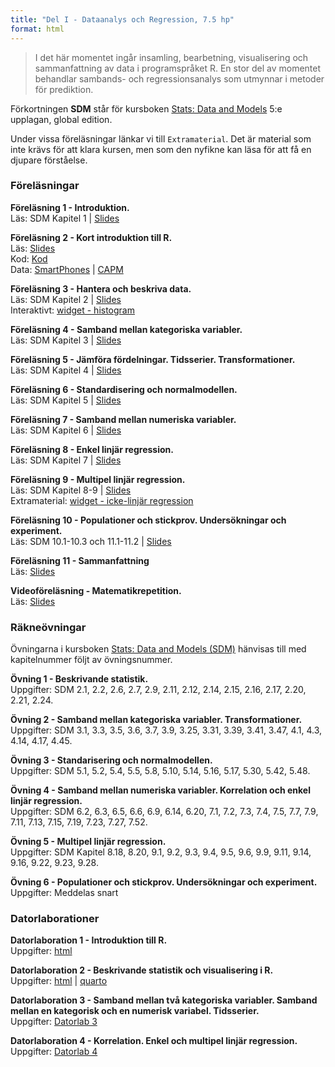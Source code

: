 ```yaml
---
title: "Del I - Dataanalys och Regression, 7.5 hp"
format: html
---
```


> I det här momentet ingår insamling, bearbetning, visualisering och sammanfattning av data i programspråket R. En stor del av momentet behandlar sambands- och regressionsanalys som utmynnar i metoder för prediktion.

Förkortningen **SDM** står för kursboken [Stats: Data and Models](https://nordics.pearson.com/products/stats-data-and-models-5th-global-edition-e-book?variant=42945920630933) 5:e upplagan, global edition.

Under vissa föreläsningar länkar vi till `Extramaterial`. Det är material som inte krävs för att klara kursen, men som den nyfikne kan läsa för att få en djupare förståelse.

### **Föreläsningar**

**Föreläsning 1 - Introduktion.**\
Läs: SDM Kapitel 1 | [Slides](/slides/F1Intro.pdf) 

**Föreläsning 2 - Kort introduktion till R. **\
Läs: [Slides](/slides/F2.pdf)\
Kod: [Kod](/slides/code/R_lecture_examples.R)\
Data: [SmartPhones](/datorlab/lab3/SmartPhones.RData) | [CAPM](/datorlab/lab3/CAPM_data.RData)

**Föreläsning 3 - Hantera och beskriva data.**\
Läs: SDM Kapitel 2 | [Slides](/slides/F3.pdf)\
Interaktivt: [widget - histogram](/observable/histogram.qmd)

**Föreläsning 4 - Samband mellan kategoriska variabler.**\
Läs: SDM Kapitel 3 | [Slides](/slides/F4.pdf) 

**Föreläsning 5 - Jämföra fördelningar. Tidsserier. Transformationer.**\
Läs: SDM Kapitel 4 | [Slides](/misc/larry.png) 

**Föreläsning 6 - Standardisering och normalmodellen.**\
Läs: SDM Kapitel 5 | [Slides](/misc/larry.png) 

**Föreläsning 7 - Samband mellan numeriska variabler.**\
Läs: SDM Kapitel 6 | [Slides](/misc/larry.png) 

**Föreläsning 8 - Enkel linjär regression.**\
Läs: SDM Kapitel 7 | [Slides](/misc/larry.png)

**Föreläsning 9 - Multipel linjär regression.**\
Läs: SDM Kapitel 8-9 | [Slides](/misc/larry.png)\
Extramaterial: [widget - icke-linjär regression](/observable/ickelinregression.qmd)

**Föreläsning 10 - Populationer och stickprov. Undersökningar och experiment.**\
Läs: SDM 10.1-10.3 och 11.1-11.2 | [Slides](/misc/larry.png) 

**Föreläsning 11 - Sammanfattning**\
Läs: [Slides](/misc/larry.png) 

**Videoföreläsning - Matematikrepetition.**\
Läs: [Slides](/misc/larry.png) 

### **Räkneövningar**

Övningarna i kursboken [Stats: Data and Models (SDM)](https://nordics.pearson.com/products/stats-data-and-models-5th-global-edition-e-book?variant=42945920630933) hänvisas till med kapitelnummer följt av övningsnummer.

**Övning 1 - Beskrivande statistik.**\
Uppgifter: SDM 2.1, 2.2, 2.6, 2.7, 2.9, 2.11, 2.12, 2.14, 2.15, 2.16, 2.17, 2.20, 2.21, 2.24. 

**Övning 2 - Samband mellan kategoriska variabler. Transformationer.**\
Uppgifter:  SDM 3.1, 3.3, 3.5, 3.6, 3.7, 3.9, 3.25, 3.31, 3.39, 3.41, 3.47, 4.1, 4.3, 4.14, 4.17, 4.45.

**Övning 3 - Standarisering och normalmodellen.**\
Uppgifter: SDM 5.1, 5.2, 5.4, 5.5, 5.8, 5.10, 5.14, 5.16, 5.17, 5.30, 5.42, 5.48.

**Övning 4 - Samband mellan numeriska variabler. Korrelation och enkel linjär regression.**\
Uppgifter:  SDM 6.2,  6.3, 6.5, 6.6, 6.9, 6.14, 6.20, 7.1, 7.2, 7.3, 7.4, 7.5, 7.7, 7.9, 7.11, 7.13, 7.15, 7.19, 7.23, 7.27, 7.52.

**Övning 5 - Multipel linjär regression.**\
Uppgifter: SDM Kapitel 8.18, 8.20, 9.1, 9.2, 9.3, 9.4, 9.5, 9.6, 9.9, 9.11, 9.14, 9.16, 9.22, 9.23, 9.28.

**Övning 6 - Populationer och stickprov. Undersökningar och experiment.**\
Uppgifter: Meddelas snart 

### **Datorlaborationer**

**Datorlaboration 1 - Introduktion till R.**\
Uppgifter: [html](/datorlab/lab1/DatorLab1.qmd)

**Datorlaboration 2 - Beskrivande statistik och visualisering i R.**\
Uppgifter: [html](/datorlab/lab2/DatorLab2.qmd) | <a href="https://github.com/StatisticsSU/SDA1/raw/main/datorlab/lab2/DatorLab2.qmd" download>quarto</a> 

**Datorlaboration 3 - Samband mellan två kategoriska variabler. Samband mellan en kategorisk och en numerisk variabel. Tidsserier.**\
Uppgifter: [Datorlab 3](/misc/larry.png) 

**Datorlaboration 4 - Korrelation. Enkel och multipel linjär regression.**\
Uppgifter: [Datorlab 4](/misc/larry.png)
